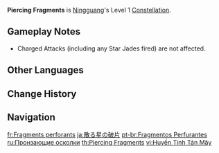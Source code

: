 {{Constellation Infobox
|image       = Constellation Piercing Fragments.png
|description = When a [[Sparkling Scatter|Normal Attack]] hits, it deals AoE DMG.
|level       = 1
|character   = Ningguang
|utility1    = AoE Increase
}}
'''Piercing Fragments''' is [[Ningguang]]'s Level 1 [[Constellation]].

==Gameplay Notes==
* Charged Attacks (including any Star Jades fired) are not affected.

==Other Languages==
{{Other Languages
|en      = Piercing Fragments
|zhs     = 悬星尽散击云碎
|zhs_rm  = Xuán Xīng Jìn Sàn Jī Yún Suì
|zht     = 懸星盡散擊雲碎
|zht_rm  = Xuán Xīng Jìn Sàn Jí Yún Suì
|zh_tl   = The Suspended Stars All Scatter and Shatter the Clouds
|ja      = 散る星の破片
|ja_rm   = Chiru Hoshi no Hahen
|ja_tl   = Shards of Falling Stars
|ko      = 부서지는 파편
|ko_tl   = Shattering Fragments
|es      = Fragmentos perforadores
|es_tl   = Piercing Fragments
|fr      = Fragments perforants
|fr_tl   = Piercing Fragments
|ru      = Пронзающие осколки
|ru_tl   = Piercing Fragments
|th      = Piercing Fragments
|vi      = Huyền Tinh Tán Mây
|vi_tl   = 
|de      = Berstende Splitter
|de_tl   = Bursting Splinters
|id      = Piercing Fragments
|pt      = Fragmentos Perfurantes
|pt_tl   = Piercing Fragments
|tr      = Delici Parçalar
|tr_tl   = Piercing Pieces
|it      = Frammenti perforanti
|it_tl   = Perforating Fragments
}}

==Change History==
{{Change History|1.0}}

==Navigation==
{{Talent Navbox|Ningguang}}

[[fr:Fragments perforants]]
[[ja:散る星の破片]]
[[pt-br:Fragmentos Perfurantes]]
[[ru:Пронзающие осколки]]
[[th:Piercing Fragments]]
[[vi:Huyền Tinh Tán Mây]]